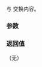 {{cpp/numeric/valarray/title|swap}}
{{cpp/numeric/valarray/navbar}}
{{dcl begin}}
{{dcl rev multi | until1=c++11 | dcl1=
void swap( valarray&amp; other );
| dcl2=
void swap( valarray&amp; other ) noexcept;
}}
{{dcl end}}

与 {{tt|other}} 交换内容。

===参数===
{{par begin}}
{{par | other |要交换内容的另一 valarray}}
{{par end}}

===返回值===
（无）

{{langlinks|de|en|es|fr|it|ja|pt|ru}}
